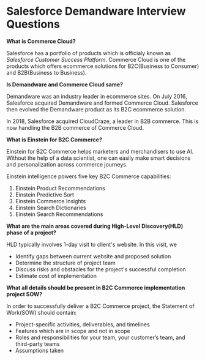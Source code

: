 

<Layout>
<SEO title="Salesforce Demandware Interview Questions" />
<JSLayout>

# Salesforce Demandware Interview Questions

__What is Commerce Cloud?__

Salesforce has a portfolio of products which is officialy known as _Salesforce Customer Success Platform_. Commerce Cloud is one of the products which offers ecommerce solutions for B2C(Business to Consumer) and B2B(Business to Business).

__Is Demandware and Commerce Cloud same?__

Demandware was an industry leader in ecommerce sites. On July 2016, Salesforce acquired Demandware and formed Commerce Cloud. Salesforce then evolved the Demandware product as its B2C ecommerce solution.

In 2018, Salesforce acquired CloudCraze, a leader in B2B commerce. This is now handling the B2B commerce of Commerce Cloud.

__What is Einstein for B2C Commerce?__

Einstein for B2C Commerce helps marketers and merchandisers to use AI. Without the help of a data scientist, one can easily make smart decisions and personalization across commerce journeys.

Einstein intelligence powers five key B2C Commerce capabilities:

1. Einstein Product Recommendations
2. Einstein Predictive Sort
3. Einstein Commerce Insights
4. Einstein Search Dictionaries
5. Einstein Search Recommendations

__What are the main areas covered during High-Level Discovery(HLD) phase of a project?__

HLD typically involves 1-day visit to client's website. In this visit, we
- Identify gaps between current website and proposed solution
- Determine the structure of project team
- Discuss risks and obstacles for the project's successful completion
- Estimate cost of implementation

__What all details should be present in B2C Commerce implementation project SOW?__

In order to successfully deliver a B2C Commerce project, the Statement of Work(SOW) should contain:
- Project-specific activities, deliverables, and timelines
- Features which are in scope and not in scope
- Roles and responsibilities for your team, your customer’s team, and third-party teams
- Assumptions taken

</JSLayout>
</Layout>
